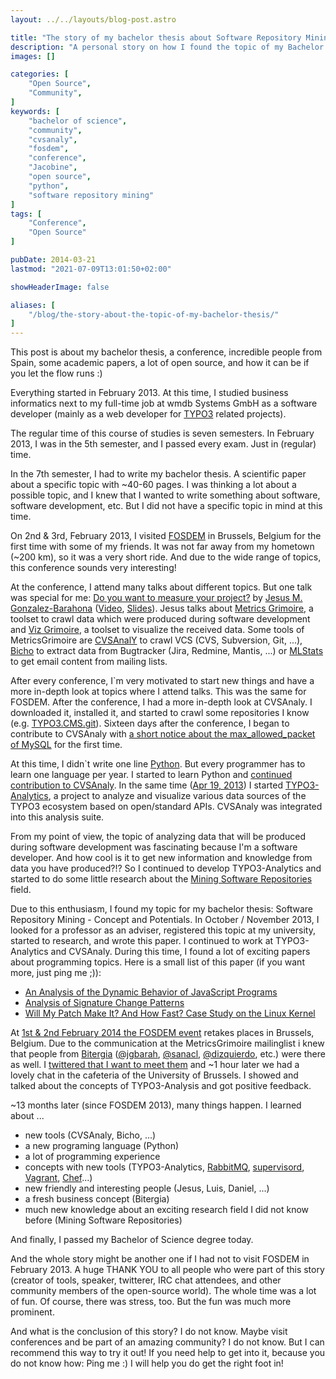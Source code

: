 ```yaml
---
layout: ../../layouts/blog-post.astro

title: "The story of my bachelor thesis about Software Repository Mining"
description: "A personal story on how I found the topic of my Bachelor Thesis by joining a random talk at the biggest tech and open source conference in europe."
images: []

categories: [
    "Open Source",
    "Community",
]
keywords: [
    "bachelor of science",
    "community",
    "cvsanaly",
    "fosdem",
    "conference",
    "Jacobine",
    "open source",
    "python",
    "software repository mining"
]
tags: [
    "Conference",
    "Open Source"
]

pubDate: 2014-03-21
lastmod: "2021-07-09T13:01:50+02:00"

showHeaderImage: false

aliases: [
    "/blog/the-story-about-the-topic-of-my-bachelor-thesis/"
]
---
```


This post is about my bachelor thesis, a conference, incredible people from Spain, some academic papers, a lot of open source, and how it can be if you let the flow runs :)

Everything started in February 2013.
At this time, I studied business informatics next to my full-time job at wmdb Systems GmbH as a software developer (mainly as a web developer for [TYPO3](https://typo3.org/ "TYPO3 Content Management System") related projects).

The regular time of this course of studies is seven semesters.
In February 2013, I was in the 5th semester, and I passed every exam.
Just in (regular) time.

In the 7th semester, I had to write my bachelor thesis.
A scientific paper about a specific topic with ~40-60 pages.
I was thinking a lot about a possible topic, and I knew that I wanted to write something about software, software development, etc.
But I did not have a specific topic in mind at this time.

On 2nd & 3rd, February 2013, I visited [FOSDEM](https://archive.fosdem.org/2013/ "FOSDEM Conference") in Brussels, Belgium for the first time with some of my friends.
It was not far away from my hometown (~200 km), so it was a very short ride.
And due to the wide range of topics, this conference sounds very interesting!

At the conference, I attend many talks about different topics.
But one talk was special for me: [Do you want to measure your project?](https://archive.fosdem.org/2013/schedule/event/do_you_want_to_measure_your_project/ "Do you want to measure your project? at FOSDEM") by [Jesus M. Gonzalez-Barahona](https://archive.fosdem.org/2013/schedule/speaker/jesus_m_gonzalez_barahona/ "Jesus M. Gonzalez-Barahona Speaker Profile") ([Video](https://ftp.fau.de/fosdem/2013/lightningtalks/Do_you_want_to_measure_your_project_.webm "Video of Do you want to measure your project?"), [Slides](https://speakerdeck.com/jgbarah/do-you-want-to-measure-your-project "Slides of Do you want to measure your project?")).
Jesus talks about [Metrics Grimoire](https://metricsgrimoire.github.io/ "Metrics Grimoire at GitHub"), a toolset to crawl data which were produced during software development and [Viz Grimoire](https://vizgrimoire.bitergia.org/ "Viz Grimoire at GitHub"), a toolset to visualize the received data.
Some tools of MetricsGrimoire are [CVSAnalY](https://github.com/MetricsGrimoire/CVSAnalY "CVSAnalY at GitHub") to crawl VCS (CVS, Subversion, Git, ...), [Bicho](https://github.com/MetricsGrimoire/Bicho "Bicho at GitHub") to extract data from Bugtracker (Jira, Redmine, Mantis, ...) or [MLStats](https://github.com/MetricsGrimoire/MailingListStats "MLStats at GitHub") to get email content from mailing lists.

After every conference, I`m very motivated to start new things and have a more in-depth look at topics where I attend talks.
This was the same for FOSDEM.
After the conference, I had a more in-depth look at CVSAnaly.
I downloaded it, installed it, and started to crawl some repositories I know (e.g. [TYPO3.CMS.git](https://git.typo3.org/Packages/TYPO3.CMS.git "TYPO3 Content Management System Git Repository")).
Sixteen days after the conference, I began to contribute to CVSAnaly with [a short notice about the max_allowed_packet of MySQL](https://github.com/MetricsGrimoire/CVSAnalY/commit/d69e569d2dff5fa8e98cc0f3c414071eaaf37984 "Commit Add a notice about 'max_allowed_packet' to README") for the first time.

At this time, I didn`t write one line [Python](https://www.python.org/ "Python programing language").
But every programmer has to learn one language per year.
I started to learn Python and [continued contribution to CVSAnaly](https://github.com/MetricsGrimoire/CVSAnalY/commits?author=andygrunwald "Contributions to CVSAnaly by Andy Grunwald").
In the same time ([Apr 19, 2013](https://github.com/andygrunwald/Jacobine/commit/b44dd91e359ad55478919cc94278d26fffbdde03 "Initial Commit of Jacobine by Andy Grunwald")) I started [TYPO3-Analytics](https://github.com/andygrunwald/Jacobine "TYPO3-Analytics (now Jacobine) at GitHub"), a project to analyze and visualize various data sources of the TYPO3 ecosystem based on open/standard APIs.
CVSAnaly was integrated into this analysis suite.

From my point of view, the topic of analyzing data that will be produced during software development was fascinating because I'm a software developer.
And how cool is it to get new information and knowledge from data you have produced?!? So I continued to develop TYPO3-Analytics and started to do some little research about the [Mining Software Repositories](https://en.wikipedia.org/wiki/Mining_Software_Repositories "Mining Software Repositories at Wikipedia") field.

Due to this enthusiasm, I found my topic for my bachelor thesis: Software Repository Mining - Concept and Potentials.
In October / November 2013, I looked for a professor as an adviser, registered this topic at my university, started to research, and wrote this paper.
I continued to work at TYPO3-Analytics and CVSAnaly.
During this time, I found a lot of exciting papers about programming topics.
Here is a small list of this paper (if you want more, just ping me ;)):

* [An Analysis of the Dynamic Behavior of JavaScript Programs](https://sss.cs.purdue.edu/projects/dynjs/pldi275-richards.pdf "Paper An Analysis of the Dynamic Behavior of JavaScript Programs")
* [Analysis of Signature Change Patterns](https://citeseerx.ist.psu.edu/viewdoc/download?doi=10.1.1.76.3203&rep=rep1&type=pdf "Paper Analysis of Signature Change Patterns")
* [Will My Patch Make It? And How Fast? Case Study on the Linux Kernel](https://dergipark.org.tr/tr/download/article-file/729012 "Paper Will My Patch Make It? And How Fast? Case Study on the Linux Kernel")

At [1st & 2nd February 2014 the FOSDEM event](https://fosdem.org/2014/ "FOSDEM 2014") retakes places in Brussels, Belgium.
Due to the communication at the MetricsGrimoire mailinglist i knew that people from [Bitergia](https://bitergia.com/ "Bitergia") ([@jgbarah](https://twitter.com/jgbarah/ "Jesus M Gonzalez-Barahona at twitter"), [@sanacl](https://twitter.com/sanacl "Luis Cañas-Díaz at twitter"), [@dizquierdo](https://twitter.com/dizquierdo "Daniel Izquierdo at twitter"), etc.) were there as well.
I [twittered that I want to meet them](https://twitter.com/andygrunwald/status/428850540228132864 "Contacting Bitergia via twitter") and ~1 hour later we had a lovely chat in the cafeteria of the University of Brussels.
I showed and talked about the concepts of TYPO3-Analysis and got positive feedback.

~13 months later (since FOSDEM 2013), many things happen.
I learned about ...
- new tools (CVSAnaly, Bicho, ...)
- a new programing language (Python)
- a lot of programming experience
- concepts with new tools (TYPO3-Analytics, [RabbitMQ](https://www.rabbitmq.com/ "Message queue system RabbitMQ"), [supervisord](http://supervisord.org/ "Software supervisord"), [Vagrant](https://www.vagrantup.com/ "Software Vagrant"), [Chef](https://www.chef.io/products/chef-infra "Software Chef")...)
- new friendly and interesting people (Jesus, Luis, Daniel, ...)
- a fresh business concept (Bitergia)
- much new knowledge about an exciting research field I did not know before (Mining Software Repositories)

And finally, I passed my Bachelor of Science degree today.

And the whole story might be another one if I had not to visit FOSDEM in February 2013.
A huge THANK YOU to all people who were part of this story (creator of tools, speaker, twitterer, IRC chat attendees, and other community members of the open-source world).
The whole time was a lot of fun.
Of course, there was stress, too.
But the fun was much more prominent.

And what is the conclusion of this story? I do not know.
Maybe visit conferences and be part of an amazing community? I do not know.
But I can recommend this way to try it out! If you need help to get into it, because you do not know how: Ping me :)
I will help you do get the right foot in!